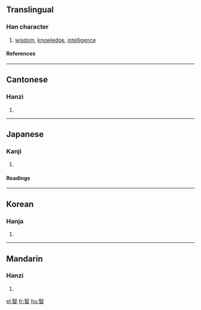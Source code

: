 ==Translingual==
===Han character===
{{Han char|rn=72|rad=日|as=08|sn=12|four=8660<sub>0</sub>|canj=人口日 (ORA)}}
# [[wisdom]], [[knowledge]], [[intelligence]]
====References====
{{Han ref|kx=0497.150|dkj=14010|dj=0863.230|hdz=21518.150|uh=667A|ud=26234|bh=B4BC|bd=46268}}

----
==Cantonese==
===Hanzi===
{{yue-hanzi|jyut=|y=ji3}}
# {{defn|Cantonese}}

----
==Japanese==
===Kanji===
{{ja-kanji|grade=|rs=日08}}
# {{defn|Japanese}} 
====Readings====
{{ja-readings|on=[[ち]] (chi)|kun=[[ちえ]] (chie)}}

----
==Korean==
===Hanja===
{{ko-hanja|hangeul=[[지]]|eumhun=|rv=ji|mr=chi|y=ci}}
# {{defn|Korean}}

----
==Mandarin==
===Hanzi===
{{cmn-hanzi|pin=[[zhì]] ([[zhi4]])|wg=chih<sup>4</sup>}}
# {{defn|Mandarin}}

[[el:智]]
[[fr:智]]
[[hu:智]]